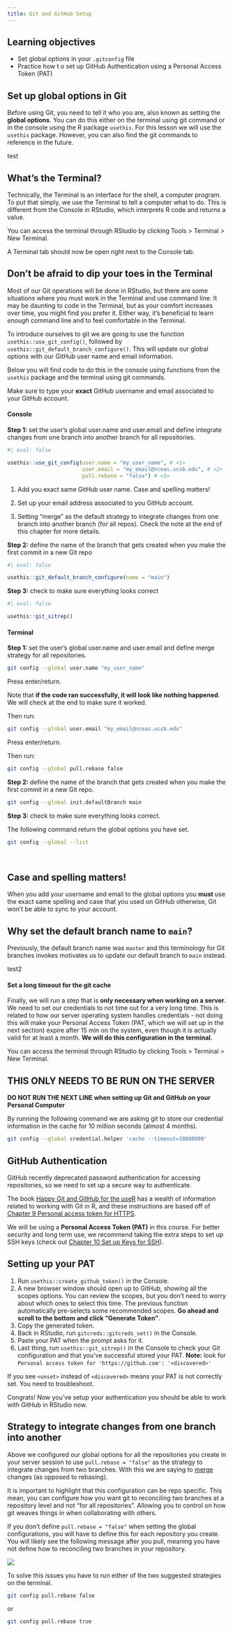```yaml
---
title: Git and GitHub Setup
---
```


:::{.callout-tip}
## Learning objectives

-   Set global options in your `.gitconfig` file
-   Practice how t o set up GitHub Authentication using a Personal Access Token (PAT)
:::

## Set up global options in Git

Before using Git, you need to tell it who you are, also known as setting the **global options**. You can do this either on the terminal using git command or in the console using the R package `usethis`. For this lesson we will use the `usethis` package. However, you can also find the git commands to reference in the future.

test


::: {.callout-note}
## What's the Terminal?

Technically, the Terminal is an interface for the shell, a computer program. To put that simply, we use the Terminal to tell a computer what to do. This is different from the Console in RStudio, which interprets R code and returns a value.

You can access the terminal through RStudio by clicking Tools \> Terminal \> New Terminal.

A Terminal tab should now be open right next to the Console tab.
:::



::: {.callout-tip}
## Don't be afraid to dip your toes in the Terminal
Most of our Git operations will be done in RStudio, but there are some situations where you must work in the Terminal and use command line. It may be daunting to code in the Terminal, but as your comfort increases over time, you might find you prefer it. Either way, it's beneficial to learn *enough* command line and to feel comfortable in the Terminal. 

:::


To introduce ourselves to git we are going to use the function `usethis::use_git_config()`, followed by `usethis::git_default_branch_configure()`. This will update our global options with our GitHub user name and email information.

Below you will find code to do this in the console using functions from the `usethis` package and the terminal using git commands.

Make sure to type your **exact** GitHub username and email associated to your GitHub account.


::: {.panel-tabset}
#### Console


**Step 1:** set the user's global user.name and user.email and define integrate changes from one branch into another branch for all repositories.

```r
#| eval: false

usethis::use_git_config(user.name = "my_user_name", # <1>
                        user.email = "my_email@nceas.ucsb.edu", # <2>
                        pull.rebase = "false") # <3>

```

1. Add you exact same GitHub user name. Case and spelling matters!

2. Set up your email address associated to you GitHub account.

3. Setting "merge" as the default strategy to integrate changes from one branch into another branch (for all repos). Check the note at the end of this chapter for more details.


**Step 2:** define the name of the branch that gets created when you make the first commit in a new Git repo

```r
#| eval: false

usethis::git_default_branch_configure(name = "main")

```

**Step 3:** check to make sure everything looks correct

```r
#| eval: false

usethis::git_sitrep()
```



#### Terminal

**Step 1:** set the user's global user.name and user.email and define merge strategy for all repositories.

```bash
git config --global user.name "my_user_name"
```

Press enter/return.

Note that **if the code ran successfully, it will look like nothing happened**. We will check at the end to make sure it worked.

Then run:

```bash
git config --global user.email "my_email@nceas.ucsb.edu"
```

Press enter/return.

Then run:

```bash
git config --global pull.rebase false
```

**Step 2:** define the name of the branch that gets created when you make the first commit in a new Git repo.

``` bash
git config --global init.defaultBranch main
```

**Step 3:** check to make sure everything looks correct.

The following command return the global options you have set.

``` bash
git config --global --list
```


:::

<br>

::: {.callout-important}
## Case and spelling matters!

When you add your username and email to the global options you **must** use the exact same spelling and case that you used on GitHub otherwise, Git won't be able to sync to your account.
:::



::: {.callout-note}
## Why set the default branch name to `main`?

Previously, the default branch name was `master` and this terminology for Git branches invokes  motivates us to update our default branch to `main` instead. 

test2

:::


#### Set a long timeout for the git cache{.unnumbered}

Finally, we will run a step that is **only necessary when working on a server**. We need to set our credentials to not time out for a very long time. This is related to how our server operating system handles credentials - not doing this will make your Personal Access Token (PAT, which we will set up in the next section) expire after 15 min on the system, even though it is actually valid for at least a month. **We will do this configuration in the terminal.**

You can access the terminal through RStudio by clicking Tools \> Terminal \> New Terminal.

::: {.callout-warning}
## THIS ONLY NEEDS TO BE RUN ON THE SERVER 

**DO NOT RUN THE NEXT LINE when setting up Git and GitHub on your Personal Computer**

:::

By running the following command we are asking git to store our credential information in the cache for 10 million seconds (almost 4 months). 


``` bash
git config --global credential.helper 'cache --timeout=10000000'
```




## GitHub Authentication

GitHub recently deprecated password authentication for accessing repositories, so we need to set up a secure way to authenticate. 

The book [Happy Git and GitHub for the useR](https://happygitwithr.com/index.html) has a wealth of information related to working with Git in R, and these instructions are based off of [Chapter 9 Personal access token for HTTPS](https://happygitwithr.com/https-pat.html).

We will be using a **Personal Access Token (PAT)** in this course. For better security and long term use, we recommend taking the extra steps to set up SSH keys (check out [Chapter 10 Set up Keys for SSH](https://happygitwithr.com/ssh-keys.html)).

::: {.callout-tip}
## Setting up your PAT

1.  Run `usethis::create_github_token()` in the Console.
2.  A new browser window should open up to GitHub, showing all the scopes options. You can review the scopes, but you don't need to worry about which ones to select this time. The previous function automatically pre-selects some recommended scopes. **Go ahead and scroll to the bottom and click "Generate Token"**.
3.  Copy the generated token.
4.  Back in RStudio, run `gitcreds::gitcreds_set()` in the Console.
5.  Paste your PAT when the prompt asks for it.
6. Last thing, run `usethis::git_sitrep()` in the Console to check your Git configuration and that you've successful stored your PAT. 
**Note:** look for `Personal access token for 'https://github.com': '<discovered>'`

If you see `<unset>` instead of `<discovered>` means your PAT is not correctly set. You need to troubleshoot.

:::

Congrats! Now you've setup your authentication you should be able to work with GitHub in RStudio now.


## Strategy to integrate changes from one branch into another

Above we configured our global options for all the repositories you create in your server session to use `pull.rebase = "false"` as the strategy to integrate changes from two branches. With this we are saying to [merge](https://www.atlassian.com/git/tutorials/merging-vs-rebasing) changes (as opposed to rebasing).

It is important to highlight that this configuration can be repo specific. This mean, you can configure how you want git to reconciling two branches at a repository level and not "for all repositories". Allowing you to control on how git weaves things in when collaborating with others.

If you don't define `pull.rebase = "false"` when setting the global configurations, you will have to define this for each repository you create. You will likely see the following message after you pull, meaning you have not define how to reconciling two branches in your repository. 

![](images/git_setup/git_pull_reconcile_message.png)


To solve this issues you have to run either of the two suggested strategies on the terminal.

```bash
git config pull.rebase false
```

or

```bash
git config pull.rebase true
```




